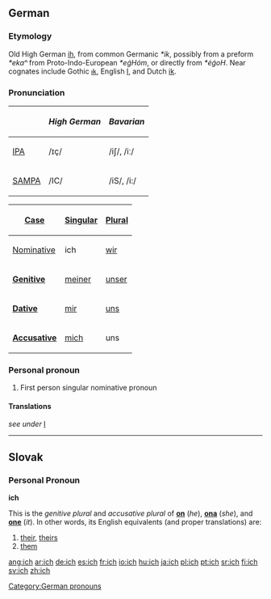 ==German==
===Etymology===
Old High German [[ih]], from common Germanic ''*ik'', possibly from a preform ''*ekaⁿ'' from Proto-Indo-European ''*eǵHóm'', or directly from ''*éǵoH''.  Near cognates include Gothic [[𐌹𐌺]], English [[I]], and Dutch [[ik]].

===Pronunciation===
{| border=1 cellpadding=5
! !! ''High German'' !! ''Bavarian''
|-
| [[w:IPA|IPA]] ||  /ɪç/ || /iʃ/, /iː/
|-
| [[w:SAMPA|SAMPA]] || /IC/ || /iS/, /i:/
|}
{| style="float:right; margin-left:0.5em; margin-bottom:0.5em; border: 1px solid #AAAAAA; border-collapse:collapse;" cellpadding="3" rules="all"
! width="65" bgcolor="#F4F4F4" | [[case|Case]]
! bgcolor="#FFFFE0" | [[singular|Singular]]
! bgcolor="#FFFFE0" | [[plural|Plural]]
|- style="font-weight: bold;"
| bgcolor="#F4F4F4" | [[nominative|Nominative]]
| ich || [[wir]]
|-
| bgcolor="#F4F4F4" | '''[[genitive|Genitive]]'''
| [[meiner]] || [[unser]]
|-
| bgcolor="#F4F4F4" | '''[[dative|Dative]]'''
| [[mir]] || [[uns]]
|-
| bgcolor="#F4F4F4" | '''[[accusative|Accusative]]'''
| [[mich]] || uns
|}

===Personal pronoun===

#First person singular nominative pronoun

====Translations====
''see under'' [[I#Personal pronoun|I]]

[[Category:German pronouns]]

----
== Slovak ==
=== Personal Pronoun ===
'''ich'''

This is the ''genitive plural'' and ''accusative plural'' of '''[[on#Slovak|on]]''' (''he''), '''[[ona#Slovak|ona]]''' (''she''), and '''[[ono#Slovak|one]]''' (''it''). In other words, its English equivalents (and proper translations) are:
# [[their]], [[theirs]]
# [[them]]

[[ang:ich]]
[[ar:ich]]
[[de:ich]]
[[es:ich]]
[[fr:ich]]
[[io:ich]]
[[hu:ich]]
[[ja:ich]]
[[pl:ich]]
[[pt:ich]]
[[sr:ich]]
[[fi:ich]]
[[sv:ich]]
[[zh:ich]]